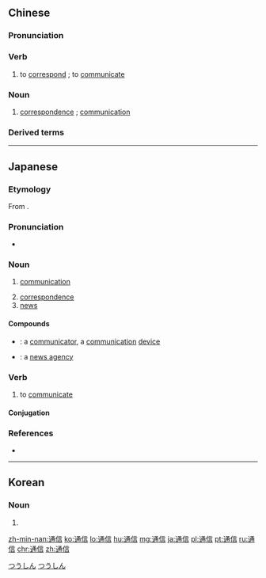==Chinese==
{{zh-forms}}

===Pronunciation===
{{zh-pron
|m=tōngxìn
|c=tung1 seon3
|h=pfs=thûng-sin
|mn=thong-sìn
|cat=v,n
}}

===Verb===
{{zh-verb}}

# to [[correspond]] {{gloss|communicate by exchanging letters}}; to [[communicate]]

===Noun===
{{zh-noun}}

# [[correspondence]] {{gloss|communication by exchanging letters}}; [[communication]]

===Derived terms===
{{zh-der|即時通信|通信兵|通信處|通信錄|通信賽|通信衛星|通信員}}

{{zh-cat|Intermediate}}

----

==Japanese==
{{ja-kanjitab|つう|しん|yomi=on}}

===Etymology===
From {{etyl|zhx|ja|sort=つうしん}} {{m|zh|通信}}.

===Pronunciation===
* {{ja-pron|つうしん|y=o|acc=0|acc_ref=NHK}}

===Noun===
{{ja-noun|つうしん}}

# [[communication]]
#: {{ja-usex|lang=ja|飛行機からの'''通信'''が切れた。|ひこうき から の '''つうしん''' が きれた。|We've lost '''communication''' with the airplane.}}
# [[correspondence]]
# [[news]]

====Compounds====
* {{ja-r|通信機|つうしんき}}: a [[communicator]], a [[communication]] [[device]]
* {{ja-r|通信社|つうしんしゃ}}: a [[news agency]]

===Verb===
{{ja-verb-suru|tr=trans|つうしん}}

# to [[communicate]] {{qualifier|generally using an electronic device}}

====Conjugation====
{{ja-suru|つうしん}}

===References===
<references/>
* {{R:Shogakukan}}

[[Category:ja:Communication|つうしん]]
[[Category:ja:Media|つうしん]]
----
==Korean==
{{ko-hanjatab}}

===Noun===
{{ko-noun|hj|hangeul=통신}}

# {{hanja form of|통신|[[communication]]}}

[[zh-min-nan:通信]]
[[ko:通信]]
[[lo:通信]]
[[hu:通信]]
[[mg:通信]]
[[ja:通信]]
[[pl:通信]]
[[pt:通信]]
[[ru:通信]]
[[chr:通信]]
[[zh:通信]]